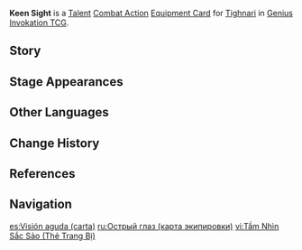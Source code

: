 {{About|the [[Genius Invokation TCG]] Equipment Card|[[Tighnari]]'s [[4th Ascension Passive]]|Keen Sight}}
{{Genius Invokation TCG Infobox
|title = Keen Sight
|id = 217021
|image = Keen Sight Equipment Card.png
|type = Equipment Card
|group = Talent;Combat Action
|character = Tighnari
|skill = Vijnana-Phala Mine
|effect = '''Combat Action''': When your active character is '''Tighnari''', equip this card.<br>After Tighnari equips this card, immediately use '''[[Vijnana-Phala Mine (Character Card Skill)|Vijnana-Phala Mine]]''' once. <br>When your Tighnari, who has this card equipped, is affected by '''Vijnana Suffusion''', the character's '''Charged Attack''' costs 1 less '''Unaligned Element'''.
|matching = 4
|element = Dendro
|source1 = Achieve victory within 6 Rounds in [[Genius Invokation TCG/Stage/Tighnari/Friendly Fracas|Friendly Fracas (Tighnari)]]
|source2 = Win with less than 2 characters defeated in [[Genius Invokation TCG/Stage/Tighnari/Friendly Fracas|Friendly Fracas (Tighnari)]]
}}
'''Keen Sight''' is a [[Talent Card|Talent]] [[Combat Action Card|Combat Action]] [[Equipment Card]] for [[Tighnari (Character Card)|Tighnari]] in [[Genius Invokation TCG]].

==Story==
{{Description|Mistakes are part of learning... However, these mistakes should be corrected upon being discovered.|title=Tighnari: Keen Sight}}

==Stage Appearances==
{{Genius Invokation TCG Stage Appearances}}

==Other Languages==
{{Other Languages|Transclude=Keen Sight}}

==Change History==
{{Change History|3.6}}

==References==
{{reflist}}

==Navigation==
{{Genius Invokation TCG Navbox|Equipment Card}}

[[es:Visión aguda (carta)]]
[[ru:Острый глаз (карта экипировки)]]
[[vi:Tầm Nhìn Sắc Sảo (Thẻ Trang Bị)]]
